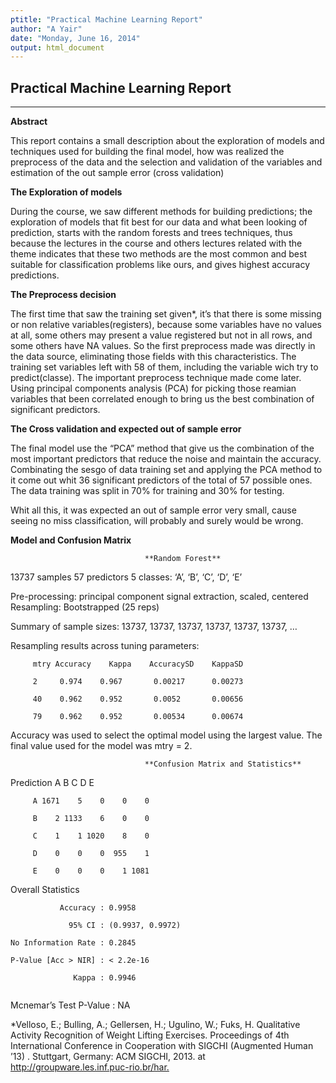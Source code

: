 ```yaml
---
ptitle: "Practical Machine Learning Report"
author: "A Yair"
date: "Monday, June 16, 2014"
output: html_document
---
```

Practical Machine Learning Report
----------------------------------
----------------------------------
**Abstract**

This report contains a small description about the exploration of models and techniques used for building the final model, how was realized the preprocess of the data and the selection and validation of the variables and estimation of the out sample error (cross validation)

**The Exploration of models**

During the course, we saw different methods for building predictions; the exploration of models that fit best for our data and what been looking of prediction, starts with the random forests and trees techniques, thus because the lectures in the course and others lectures related with the theme indicates that these two methods are the most common and best suitable for classification problems like ours, and gives highest accuracy predictions.

**The Preprocess decision**

The first time that saw the training set given*, it's that there is some missing or non relative variables(registers), because some variables have no values at all, some others may present a value registered but not in all rows, and some others have NA values. So the first preprocess made was directly in the data source, eliminating those fields with this characteristics. The training set variables left with 58 of them, including the variable wich try to predict(classe).
The important preprocess technique made come later. Using principal components analysis (PCA) for picking those reamian variables that been correlated enough to bring us the best combination of significant predictors.

**The Cross validation and expected out of sample error**

The final model use the "PCA" method that give us the combination of the most important predictors that reduce the noise and maintain the accuracy. Combinating the sesgo of data training set and applying the PCA method to it come out whit 36 significant predictors of the total of 57 possible ones. The data training was split in 70% for training and 30% for testing.

Whit all this, it was expected an out of sample error very small, cause seeing no miss classification, will probably and surely would be wrong.

**Model and Confusion Matrix**

                                  **Random Forest**

13737 samples
   57 predictors
    5 classes: 'A', 'B', 'C', 'D', 'E' 

Pre-processing: principal
 component signal extraction,
 scaled, centered 
Resampling: Bootstrapped (25 reps) 

Summary of sample sizes: 13737, 13737, 13737, 13737, 13737, 13737, ... 

Resampling results across tuning parameters:

         mtry Accuracy    Kappa    AccuracySD    KappaSD    
         
         2     0.974    0.967       0.00217      0.00273
         
         40    0.962    0.952       0.0052       0.00656
         
         79    0.962    0.952       0.00534      0.00674    

  
Accuracy was used to select
 the optimal model using  the
 largest value.
The final value used for the model
 was mtry = 2.


                                  **Confusion Matrix and Statistics**

Prediction    A    B    C    D    E

         A 1671    5    0    0    0
         
         B    2 1133    6    0    0
         
         C    1    1 1020    8    0
         
         D    0    0    0  955    1
         
         E    0    0    0    1 1081

Overall Statistics
                                          
               Accuracy : 0.9958 
               
                 95% CI : (0.9937, 0.9972)
                 
    No Information Rate : 0.2845          
    
    P-Value [Acc > NIR] : < 2.2e-16       
                                          
                  Kappa : 0.9946
                  
 Mcnemar's Test P-Value : NA 


*Velloso, E.; Bulling, A.; Gellersen, H.; Ugulino, W.; Fuks, H. Qualitative Activity Recognition of Weight Lifting Exercises. Proceedings of 4th International Conference in Cooperation with SIGCHI (Augmented Human '13) . Stuttgart, Germany: ACM SIGCHI, 2013. at <http://groupware.les.inf.puc-rio.br/har.>